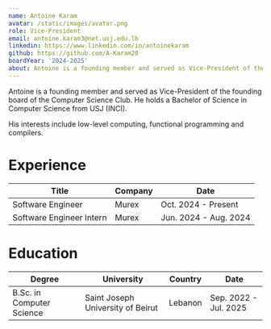 ```yaml
---
name: Antoine Karam
avatar: /static/images/avatar.png
role: Vice-President
email: antoine.karam3@net.usj.edu.lb
linkedin: https://www.linkedin.com/in/antoinekaram
github: https://github.com/A-Karam20
boardYear: '2024-2025'
about: Antoine is a founding member and served as Vice-President of the founding board of the Computer Science Club. He holds a Bachelor of Science in Computer Science from USJ (INCI). His interests include low-level computing, functional programming and compilers.
---
```


Antoine is a founding member and served as Vice-President of the founding board of the Computer Science Club.
He holds a Bachelor of Science in Computer Science from USJ (INCI).

His interests include low-level computing, functional programming and compilers.

<h1>Experience</h1>

| Title                    | Company | Date                  |
| ------------------------ | ------- | --------------------- |
| Software Engineer        | Murex   | Oct. 2024 - Present   |
| Software Engineer Intern | Murex   | Jun. 2024 - Aug. 2024 |

<h1>Education</h1>

| Degree                    | University                        | Country | Date                  |
| ------------------------- | --------------------------------- | ------- | --------------------- |
| B.Sc. in Computer Science | Saint Joseph University of Beirut | Lebanon | Sep. 2022 - Jul. 2025 |
